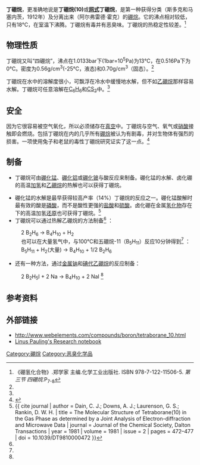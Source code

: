 {{chembox
| Verifiedfields = changed
| verifiedrevid = 470603354
|   ImageFile1= Tetraborane-3D-balls.png
| ImageSize1 = 200px
|   ImageName1 = ball-and-stick model of tetraborane
|  ImageFile2 = Tetraborane(10)-2D-Skeleton.svg
| ImageSize2 = 200px
|   OtherNames = 
|   IUPACName =tetraborane(10)<br />''arachno''-B<sub>4</sub>H<sub>10</sub>
| Section1 = {{Chembox Identifiers
|   CASNo_Ref = {{cascite|changed|??}}
| CASNo = 18283-93-7
|   ChEBI_Ref = {{ebicite|correct|EBI}}
| ChEBI = 33592
| ChemSpiderID = 21865171
|    ChemSpiderID_Ref = {{chemspidercite|correct|chemspider}}
|   InChI=1/B4H10/c5-1-3(5)2(7-3)4(1,3,6-1)8-2/h3-4H,1-2H2
|   InChIKey = WEYOKDYZYYMRSQ-UHFFFAOYAQ
|   StdInChI_Ref = {{stdinchicite|correct|chemspider}}
| StdInChI = 1S/B4H10/c5-1-3(5)2(7-3)4(1,3,6-1)8-2/h3-4H,1-2H2
|   StdInChIKey_Ref = {{stdinchicite|correct|chemspider}}
| StdInChIKey = WEYOKDYZYYMRSQ-UHFFFAOYSA-N
  }}
| Section2 = {{Chembox Properties
|   Reference = <ref>{{RubberBible62nd|page=B-84}}</ref>
|   Formula = B<sub>4</sub>H<sub>10</sub>
|   MolarMass = 53.32
|   Appearance = 无色气体或液体
|   Density =  2.3 kg m<sup>-3</sup>（气态）
|   Solvent =
|   SolubleOther = 
|   MeltingPt = −120.8 °C
|   BoilingPt = 18 °C }}
}}
'''丁硼烷'''，更准确地说是'''丁硼烷(10)'''或'''[[硼烷#通式|网式]]丁硼烷'''，是第一种获得分类（斯多克和马塞内茨，1912年）及分离出来（阿尔弗雷德·霍克）的[[硼烷|硼烷]]。它的沸点相对较低，只有18°C，在室温下沸腾。丁硼烷有毒并有恶臭味。丁硼烷的热稳定性较差。<ref name=bh_comp2_2>《硼氢化合物》.郑学家 主编.化学工业出版社. ISBN 978-7-122-11506-5. ''第三节 四硼烷''.P<sub>7-8</sub></ref>
==物理性质==
丁硼烷又叫“四硼烷”，沸点在1.0133bar下(1bar=10<sup>5</sup>Pa)为13℃，在0.516Pa下为0℃。密度为0.56g/cm<sup>3</sup>(-25℃，液态)和0.70g/cm<sup>3</sup>（固态）。<ref name=bh_comp2_2 />

丁硼烷在水中的溶解度很小，可飘浮在冷水中缓慢地水解，但不如[[乙硼烷|乙硼烷]]那样容易水解。丁硼烷可任意溶解在[[苯|C<sub>6</sub>H<sub>6</sub>]]和[[二硫化碳|CS<sub>2</sub>]]中。<ref name=bh_comp2_2 /> 
==安全==
因为它很容易被空气氧化，所以必须储存在[[真空|真空]]中。丁硼烷与空气、氧气或[[硝酸|硝酸]]接触即会燃烧。包括丁硼烷在内的几乎所有[[硼烷|硼烷]]被认为有剧毒，并对生物体有强烈的损害。一项使用兔子和老鼠的毒性丁硼烷研究证实了这一点。<ref>{{cite web |url=http://voh.chem.ucla.edu/vohtar/spring05/classes/172/pdf/p21-30Borane.pdf |title=存档副本 |accessdate=2011-05-11 |deadurl=yes |archiveurl=https://web.archive.org/web/20110727012047/http://voh.chem.ucla.edu/vohtar/spring05/classes/172/pdf/p21-30Borane.pdf |archivedate=2011-07-27 }}</ref>

==制备==
*丁硼烷可由[[硼化锰|硼化锰]]、[[硼化铝|硼化铝]]或[[硼化铍|硼化铍]]与酸反应来制备。硼化锰的水解、卤化硼的高温[[加氢|加氢]]和[[乙硼烷|乙硼烷]]的热解也可以获得丁硼烷。

*硼化锰的水解是最早获得较高产率（14%）丁硼烷的反应之一。硼化锰酸解时最有效的酸是[[磷酸|磷酸]]，而不是酸性更强的[[盐酸|盐酸]]和[[硫酸|硫酸]]。卤化硼在金属[[氢化物|氢化物]]存在下的高温加氢[[还原|还原]]也可获得丁硼烷。<ref>{{ cite journal | author = Dain, C. J.; Downs, A. J.; Laurenson, G. S.; Rankin, D. W. H. | title = The Molecular Structure of Tetraborane(10) in the Gas Phase as determined by a Joint Analysis of Electron-diffraction and Microwave Data | journal = Journal of the Chemical Society, Dalton Transactions | year = 1981 | volume = 1981 | issue = 2 | pages = 472–477 | doi = 10.1039/DT9810000472 }}</ref>
*丁硼烷可以通过热解乙硼烷的方法制备<ref name=bh_comp2_2 /> ：

: 2 B<sub>2</sub>H<sub>6</sub> → B<sub>4</sub>H<sub>10</sub> + H<sub>2</sub>
:也可以在大量氢气中，与100℃和五硼烷-11（B<sub>5</sub>H<sub>11</sub>）反应10分钟得到<ref name=bh_comp2_2 /> ：
:B<sub>5</sub>H<sub>11</sub> + H<sub>2</sub>(大量) → B<sub>4</sub>H<sub>10</sub> + 1/2 B<sub>2</sub>H<sub>6</sub>

*还有一种方法，通过[[钠|金属钠]]和[[碘代乙硼烷|碘代乙硼烷]]的反应制备：

:2 B<sub>2</sub>H<sub>5</sub>I + 2 Na → B<sub>4</sub>H<sub>10</sub> + 2 NaI <ref name=bh_comp2_2 />

==参考资料==
{{reflist}}

==外部链接==
*http://www.webelements.com/compounds/boron/tetraborane_10.html{{Wayback|url=http://www.webelements.com/compounds/boron/tetraborane_10.html |date=20120519072054 }}
*[https://web.archive.org/web/20120717062712/http://osulibrary.orst.edu/specialcollections/rnb/23/23-184.html Linus Pauling's Research notebook]

[[Category:硼烷|Category:硼烷]]
[[Category:恶臭化学品|Category:恶臭化学品]]